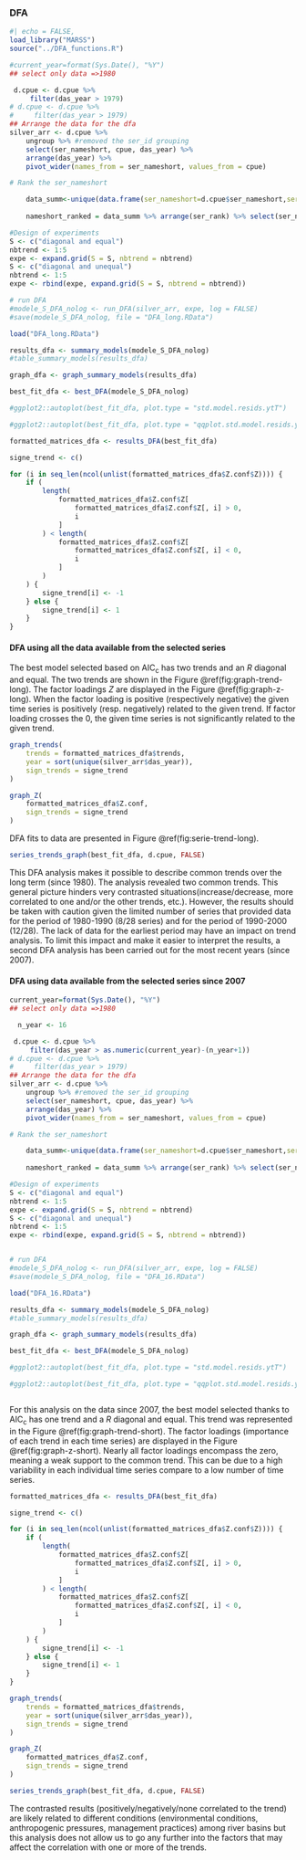 ### DFA

```r
#| echo = FALSE,
load_library("MARSS")
source("../DFA_functions.R")
```

```r

#current_year=format(Sys.Date(), "%Y")
## select only data =>1980

 d.cpue <- d.cpue %>%
     filter(das_year > 1979)
# d.cpue <- d.cpue %>%
#     filter(das_year > 1979)
## Arrange the data for the dfa
silver_arr <- d.cpue %>%
    ungroup %>% #removed the ser_id grouping
    select(ser_nameshort, cpue, das_year) %>%
    arrange(das_year) %>%
    pivot_wider(names_from = ser_nameshort, values_from = cpue)

# Rank the ser_nameshort

	data_summ<-unique(data.frame(ser_nameshort=d.cpue$ser_nameshort,ser_rank=d.cpue$ser_rank))
	
	nameshort_ranked = data_summ %>% arrange(ser_rank) %>% select(ser_nameshort) %>% pull

```

```r
#Design of experiments
S <- c("diagonal and equal")
nbtrend <- 1:5
expe <- expand.grid(S = S, nbtrend = nbtrend)
S <- c("diagonal and unequal")
nbtrend <- 1:5
expe <- rbind(expe, expand.grid(S = S, nbtrend = nbtrend))

# run DFA
#modele_S_DFA_nolog <- run_DFA(silver_arr, expe, log = FALSE)
#save(modele_S_DFA_nolog, file = "DFA_long.RData")

load("DFA_long.RData")

```

```r
results_dfa <- summary_models(modele_S_DFA_nolog)
#table_summary_models(results_dfa)

```

```r

graph_dfa <- graph_summary_models(results_dfa)

best_fit_dfa <- best_DFA(modele_S_DFA_nolog)

#ggplot2::autoplot(best_fit_dfa, plot.type = "std.model.resids.ytT")

#ggplot2::autoplot(best_fit_dfa, plot.type = "qqplot.std.model.resids.ytt1")

```

```r
formatted_matrices_dfa <- results_DFA(best_fit_dfa)

signe_trend <- c()

for (i in seq_len(ncol(unlist(formatted_matrices_dfa$Z.conf$Z)))) {
    if (
        length(
            formatted_matrices_dfa$Z.conf$Z[
                formatted_matrices_dfa$Z.conf$Z[, i] > 0,
                i
            ]
        ) < length(
            formatted_matrices_dfa$Z.conf$Z[
                formatted_matrices_dfa$Z.conf$Z[, i] < 0,
                i
            ]
        )
    ) {
        signe_trend[i] <- -1
    } else {
        signe_trend[i] <- 1
    }
}

```

#### DFA using all the data available from the selected series


The best model selected based on AIC<sub>c</sub> has two trends and an $R$ diagonal and equal. The two trends are shown in the Figure \@ref(fig:graph-trend-long). The factor loadings $Z$ are displayed in the Figure \@ref(fig:graph-z-long). When the factor loading is positive (respectively negative) the given time series is positively (resp. negatively) related to the given trend. If factor loading crosses the 0, the given time series is not significantly related to the given trend.

```r

graph_trends(
    trends = formatted_matrices_dfa$trends,
    year = sort(unique(silver_arr$das_year)),
    sign_trends = signe_trend
)

```

```r

graph_Z(
    formatted_matrices_dfa$Z.conf,
    sign_trends = signe_trend
)
```
  
DFA fits to data are presented in Figure \@ref(fig:serie-trend-long).
 

```r

series_trends_graph(best_fit_dfa, d.cpue, FALSE)

```

This DFA analysis makes it possible to describe common trends over the long term (since 1980). The analysis revealed two common trends. This general picture hinders very contrasted situations(increase/decrease, more correlated to one and/or the other trends, etc.). However, the results should be taken with caution given the limited number of series that provided data for the period of 1980-1990 (8/28 series) and for the period of 1990-2000 (12/28). 
The lack of data for the earliest period may have an impact on trend analysis. To limit this impact and make it easier to interpret the results, a second DFA analysis has been carried out for the most recent years (since 2007).


#### DFA using data available from the selected series since 2007

```r

current_year=format(Sys.Date(), "%Y")
## select only data =>1980

  n_year <- 16

 d.cpue <- d.cpue %>%
     filter(das_year > as.numeric(current_year)-(n_year+1))
# d.cpue <- d.cpue %>%
#     filter(das_year > 1979)
## Arrange the data for the dfa
silver_arr <- d.cpue %>%
    ungroup %>% #removed the ser_id grouping
    select(ser_nameshort, cpue, das_year) %>%
    arrange(das_year) %>%
    pivot_wider(names_from = ser_nameshort, values_from = cpue)

# Rank the ser_nameshort

	data_summ<-unique(data.frame(ser_nameshort=d.cpue$ser_nameshort,ser_rank=d.cpue$ser_rank))
	
	nameshort_ranked = data_summ %>% arrange(ser_rank) %>% select(ser_nameshort) %>% pull

```


```r
#Design of experiments
S <- c("diagonal and equal")
nbtrend <- 1:5
expe <- expand.grid(S = S, nbtrend = nbtrend)
S <- c("diagonal and unequal")
nbtrend <- 1:5
expe <- rbind(expe, expand.grid(S = S, nbtrend = nbtrend))


# run DFA
#modele_S_DFA_nolog <- run_DFA(silver_arr, expe, log = FALSE)
#save(modele_S_DFA_nolog, file = "DFA_16.RData")

load("DFA_16.RData")

```

```r
results_dfa <- summary_models(modele_S_DFA_nolog)
#table_summary_models(results_dfa)

```
```r

graph_dfa <- graph_summary_models(results_dfa)

best_fit_dfa <- best_DFA(modele_S_DFA_nolog)

#ggplot2::autoplot(best_fit_dfa, plot.type = "std.model.resids.ytT")

#ggplot2::autoplot(best_fit_dfa, plot.type = "qqplot.std.model.resids.ytt1")



```

For this analysis on the data since 2007, the best model selected thanks to AIC<sub>c</sub> has one trend and a $R$ diagonal and equal. This trend was represented in the Figure \@ref(fig:graph-trend-short). The factor loadings (importance of each trend in each time series) are displayed in the Figure \@ref(fig:graph-z-short). Nearly all factor loadings encompass the zero, meaning a weak support to the common trend. This can be due to a high variability in each individual time series compare to a low number of time series.

```r
formatted_matrices_dfa <- results_DFA(best_fit_dfa)

signe_trend <- c()

for (i in seq_len(ncol(unlist(formatted_matrices_dfa$Z.conf$Z)))) {
    if (
        length(
            formatted_matrices_dfa$Z.conf$Z[
                formatted_matrices_dfa$Z.conf$Z[, i] > 0,
                i
            ]
        ) < length(
            formatted_matrices_dfa$Z.conf$Z[
                formatted_matrices_dfa$Z.conf$Z[, i] < 0,
                i
            ]
        )
    ) {
        signe_trend[i] <- -1
    } else {
        signe_trend[i] <- 1
    }
}

```

```r

graph_trends(
    trends = formatted_matrices_dfa$trends,
    year = sort(unique(silver_arr$das_year)),
    sign_trends = signe_trend
)

```

```r

graph_Z(
    formatted_matrices_dfa$Z.conf,
    sign_trends = signe_trend
)
```



```r

series_trends_graph(best_fit_dfa, d.cpue, FALSE)

```


The contrasted results (positively/negatively/none correlated to the trend) are likely related to different conditions (environmental conditions, anthropogenic pressures, management practices) among river basins but this analysis does not allow us to go any further into the factors that may affect the correlation with one or more of the trends.
